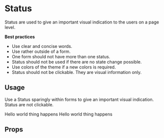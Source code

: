 <!--- Status.stories.mdx --->


<Meta title="Design System/Molecules/Status" component={Status} />

# Status

Status are used to give an important visual indication to the users on a page level. 

**Best practices**

- Use clear and concise words.
- Use rather outside of a form.
- One form should not have more than one status.
- Status should not be used if there are no state change possible.
- Use colors of the theme if a new colors is required.
- Status should not be clickable. They are visual information only.


## Usage

Use a Status sparingly within forms to give an important visual indication. Status are not clickable. 

<Canvas>
  <Story name="base">
    <Stack size={3}>
      <Status variant="success">
        <Text>
          Hello world <Text bold>thing happens</Text>
        </Text>
      </Status>
      <Status variant="secondary">
        <Text>
          Hello world <Text bold>thing happens</Text>
        </Text>
      </Status>
    </Stack>
  </Story>
</Canvas>


## Props

<ArgsTable of={Status} />
